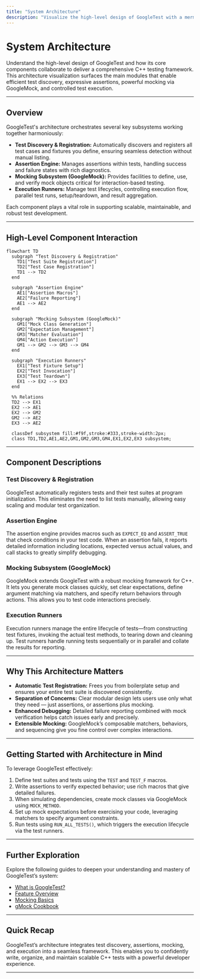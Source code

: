 ```yaml
---
title: "System Architecture"
description: "Visualize the high-level design of GoogleTest with a mermaid diagram covering the main modules: test discovery, assertion engine, mocking subsystem, and execution runners. Grasp how core components interact to facilitate scalable and robust testing."
---
```


# System Architecture

Understand the high-level design of GoogleTest and how its core components collaborate to deliver a comprehensive C++ testing framework. This architecture visualization surfaces the main modules that enable efficient test discovery, expressive assertions, powerful mocking via GoogleMock, and controlled test execution.

---

## Overview

GoogleTest's architecture orchestrates several key subsystems working together harmoniously:

- **Test Discovery & Registration:** Automatically discovers and registers all test cases and fixtures you define, ensuring seamless detection without manual listing.
- **Assertion Engine:** Manages assertions within tests, handling success and failure states with rich diagnostics.
- **Mocking Subsystem (GoogleMock):** Provides facilities to define, use, and verify mock objects critical for interaction-based testing.
- **Execution Runners:** Manage test lifecycles, controlling execution flow, parallel test runs, setup/teardown, and result aggregation.

Each component plays a vital role in supporting scalable, maintainable, and robust test development.

---

## High-Level Component Interaction

```mermaid
flowchart TD
  subgraph "Test Discovery & Registration"
    TD1["Test Suite Registration"]
    TD2["Test Case Registration"]
    TD1 --> TD2
  end

  subgraph "Assertion Engine"
    AE1["Assertion Macros"]
    AE2["Failure Reporting"]
    AE1 --> AE2
  end

  subgraph "Mocking Subsystem (GoogleMock)"
    GM1["Mock Class Generation"]
    GM2["Expectation Management"]
    GM3["Matcher Evaluation"]
    GM4["Action Execution"]
    GM1 --> GM2 --> GM3 --> GM4
  end

  subgraph "Execution Runners"
    EX1["Test Fixture Setup"]
    EX2["Test Invocation"]
    EX3["Test Teardown"]
    EX1 --> EX2 --> EX3
  end

  %% Relations
  TD2 --> EX1
  EX2 --> AE1
  EX2 --> GM2
  GM2 --> AE2
  EX3 --> AE2

  classDef subsystem fill:#f9f,stroke:#333,stroke-width:2px;
  class TD1,TD2,AE1,AE2,GM1,GM2,GM3,GM4,EX1,EX2,EX3 subsystem;
```

---

## Component Descriptions

### Test Discovery & Registration
GoogleTest automatically registers tests and their test suites at program initialization. This eliminates the need to list tests manually, allowing easy scaling and modular test organization.

### Assertion Engine
The assertion engine provides macros such as `EXPECT_EQ` and `ASSERT_TRUE` that check conditions in your test code. When an assertion fails, it reports detailed information including locations, expected versus actual values, and call stacks to greatly simplify debugging.

### Mocking Subsystem (GoogleMock)
GoogleMock extends GoogleTest with a robust mocking framework for C++. It lets you generate mock classes quickly, set clear expectations, define argument matching via matchers, and specify return behaviors through actions. This allows you to test code interactions precisely.

### Execution Runners
Execution runners manage the entire lifecycle of tests—from constructing test fixtures, invoking the actual test methods, to tearing down and cleaning up. Test runners handle running tests sequentially or in parallel and collate the results for reporting.

---

## Why This Architecture Matters

- **Automatic Test Registration:** Frees you from boilerplate setup and ensures your entire test suite is discovered consistently.
- **Separation of Concerns:** Clear modular design lets users use only what they need — just assertions, or assertions plus mocking.
- **Enhanced Debugging:** Detailed failure reporting combined with mock verification helps catch issues early and precisely.
- **Extensible Mocking:** GoogleMock’s composable matchers, behaviors, and sequencing give you fine control over complex interactions.

---

## Getting Started with Architecture in Mind

To leverage GoogleTest effectively:

1. Define test suites and tests using the `TEST` and `TEST_F` macros.
2. Write assertions to verify expected behavior; use rich macros that give detailed failures.
3. When simulating dependencies, create mock classes via GoogleMock using `MOCK_METHOD`.
4. Set up mock expectations before exercising your code, leveraging matchers to specify argument constraints.
5. Run tests using `RUN_ALL_TESTS()`, which triggers the execution lifecycle via the test runners.

---

## Further Exploration

Explore the following guides to deepen your understanding and mastery of GoogleTest’s system:

- [What is GoogleTest?](https://github.com/google/googletest/blob/main/overview/product-introduction-core-concepts/what-is-googletest.mdx)
- [Feature Overview](https://github.com/google/googletest/blob/main/overview/product-introduction-core-concepts/feature-overview.mdx)
- [Mocking Basics](https://github.com/google/googletest/blob/main/gmock/README.md)
- [gMock Cookbook](https://github.com/google/googletest/blob/main/docs/gmock_cook_book.md)

---

## Quick Recap

GoogleTest’s architecture integrates test discovery, assertions, mocking, and execution into a seamless framework. This enables you to confidently write, organize, and maintain scalable C++ tests with a powerful developer experience.

---
